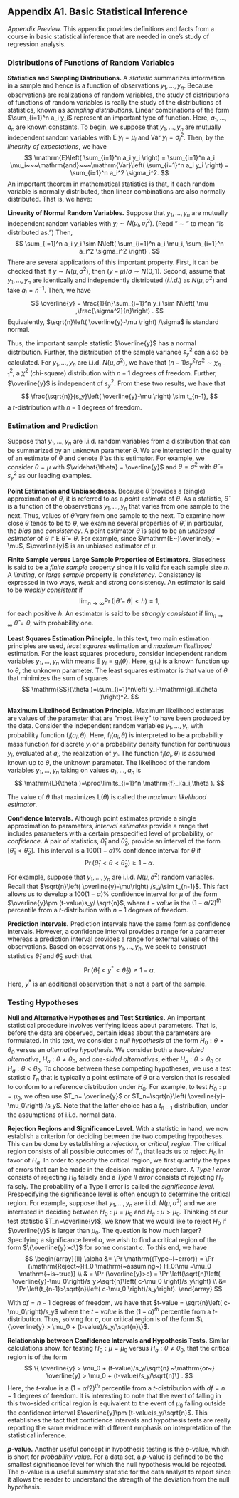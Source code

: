 
## Appendix A1. Basic Statistical Inference {-}

*Appendix Preview.* This appendix provides
definitions and facts from a course in basic statistical inference
that are needed in one's study of regression analysis.


### Distributions of Functions of Random Variables {-}

**Statistics and Sampling Distributions.** A *statistic* summarizes information in a sample and hence is a function of observations $y_1,\ldots,y_n$. Because observations are realizations of random variables, the study of distributions of functions of random variables is really the study of the distributions of statistics, known as *sampling distributions*. Linear combinations of the form $\sum_{i=1}^n a_i y_i$ represent an important type of function. Here, $a_1,\ldots,a_n$ are known constants. To begin, we suppose that $y_1,\ldots,y_n$ are mutually independent random variables with $\mathrm{E~}y_i = \mu_i$ and $\mathrm{ Var~}y_i = \sigma_i^2$. Then, by the *linearity of expectations*, we have
$$
\mathrm{E}\left( \sum_{i=1}^n a_i y_i \right) = \sum_{i=1}^n a_i \mu_i~~~\mathrm{and}~~~\mathrm{Var}\left( \sum_{i=1}^n a_i y_i \right) = \sum_{i=1}^n a_i^2 \sigma_i^2.
$$
An important theorem in mathematical statistics is that, if each random variable is normally distributed, then linear combinations are also normally distributed. That is, we have:

**Linearity of Normal Random Variables.** Suppose that $y_1,\ldots,y_n$ are mutually independent random variables with $y_i \sim N(\mu_i,\sigma_i^2)$. (Read " $\sim$ " to mean "is distributed as.") Then,
$$
\sum_{i=1}^n a_i y_i \sim N\left( \sum_{i=1}^n a_i \mu_i, \sum_{i=1}^n a_i^2 \sigma_i^2 \right) .
$$
There are several applications of this important property. First, it can be checked that if $y \sim N(\mu ,\sigma^2)$, then $(y - \mu)/\sigma \sim N(0,1)$. Second, assume that $y_1,\ldots,y_n$ are identically and independently distributed (*i.i.d.*) as $N(\mu, \sigma^2)$ and take $a_i = n^{-1}$. Then, we have
$$
\overline{y} = \frac{1}{n}\sum_{i=1}^n y_i \sim N\left( \mu ,\frac{\sigma^2}{n}\right) .
$$
Equivalently, $\sqrt{n}\left( \overline{y}-\mu \right) /\sigma$ is standard normal.

Thus, the important sample statistic $\overline{y}$ has a normal distribution. Further, the distribution of the sample variance $s_y^2$ can also be calculated. For $y_1,\ldots,y_n$ are i.i.d. $N(\mu ,\sigma^2)$, we have that $\left( n-1\right) s_y^2 /\sigma^2\sim \chi_{n-1}^2$, a $\chi^2$ (chi-square) distribution with $n-1$ degrees of freedom. Further, $\overline{y}$ is independent of $s_y^2$. From these two results, we have that
$$
\frac{\sqrt{n}}{s_y}\left( \overline{y}-\mu \right) \sim t_{n-1},
$$
a $t$-distribution with $n-1$ degrees of freedom.

### Estimation and Prediction {-}

Suppose that $y_1,\ldots,y_n$ are i.i.d. random variables from a distribution that can be summarized by an unknown parameter $\theta$. We are interested in the quality of an estimate of $\theta$ and denote $\widehat{\theta}$ as this estimator. For example, we consider $\theta = \mu$ with $\widehat{\theta} = \overline{y}$ and $\theta = \sigma^2$ with $\widehat{\theta} = s_y^2$ as our leading examples.

**Point Estimation and Unbiasedness.** Because $\widehat{\theta}$ provides a (single) approximation of $\theta$, it is referred to as a *point estimate* of $\theta$. As a statistic, $\widehat{\theta}$ is a function of the observations $y_1,\ldots,y_n$ that varies from one sample to the next. Thus, values of $\widehat{\theta}$ vary from one sample to the next. To examine how close $\widehat{\theta}$ tends to be to $\theta$, we examine several properties of $\widehat{\theta}$, in particular, the *bias* and *consistency*. A point estimator $\widehat{\theta}$ is said to be an *unbiased estimator* of $\theta$ if $\mathrm{E~}\widehat{\theta} = \theta$. For example, since $\mathrm{E~}\overline{y} = \mu$, $\overline{y}$ is an unbiased estimator of $\mu$.

**Finite Sample versus Large Sample Properties of Estimators.** Biasedness is said to be a *finite sample* property since it is valid for each sample size $n$. A *limiting*, or *large sample* property is *consistency*. Consistency is expressed in two ways, *weak* and *strong* consistency. An estimator is said to be *weakly consistent* if
$$
\lim_{n\rightarrow \infty }\Pr \left( |\widehat{\theta }-\theta |<h\right) = 1,
$$
for each positive $h$. An estimator is said to be *strongly consistent* if $\lim_{n\rightarrow \infty }~\widehat{\theta }=\theta$, with probability one.

**Least Squares Estimation Principle.** In this text, two main estimation principles are used, *least squares* estimation and *maximum likelihood* estimation. For the least squares procedure, consider independent random variables $y_1,\ldots,y_n$ with means $\mathrm{E~}y_i = \mathrm{g}_i(\theta )$. Here, $\mathrm{g}_i(.)$ is a known function up to $\theta$, the unknown parameter. The least squares estimator is that value of $\theta$ that minimizes the sum of squares
$$
\mathrm{SS}(\theta )=\sum_{i=1}^n\left( y_i-\mathrm{g}_i(\theta )\right)^2.
$$

**Maximum Likelihood Estimation Principle.** Maximum likelihood estimates are values of the parameter that are "most likely" to have been produced by the data. Consider the independent random variables $y_1,\ldots,y_n$ with probability function $\mathrm{f}_i(a_i,\theta )$. Here, $\mathrm{f}_i(a_i,\theta )$ is interpreted to be a probability mass function for discrete $y_i$ or a probability density function for continuous $y_i$, evaluated at $a_i$, the realization of $y_i$. The function $\mathrm{f}_i(a_i,\theta )$ is assumed known up to $\theta$, the unknown parameter. The likelihood of the random variables $y_1,\ldots,y_n$ taking on values $a_1,\ldots,a_n$ is
$$
\mathrm{L}(\theta )=\prod\limits_{i=1}^n \mathrm{f}_i(a_i,\theta ).
$$

The value of $\theta$ that maximizes $\mathrm{L}(\theta )$ is called the *maximum likelihood estimator*.

**Confidence Intervals.** Although point estimates provide a single approximation to parameters, *interval estimates* provide a range that includes parameters with a certain prespecified level of probability, or *confidence*. A pair of statistics, $\widehat{\theta }_1$ and $\widehat{\theta }_{2}$, provide an interval of the form $\left[ \widehat{\theta }_1 < \widehat{\theta }_{2}\right]$. This interval is a $100(1-\alpha )\%$ confidence interval for $\theta$ if
$$
\Pr \left( \widehat{\theta }_1 < \theta < \widehat{\theta }_{2}\right) \geq 1-\alpha .
$$
For example, suppose that $y_1,\ldots,y_n$ are i.i.d. $N(\mu ,\sigma^2)$ random variables. Recall that $\sqrt{n}\left( \overline{y}-\mu\right) /s_y\sim t_{n-1}$. This fact allows us to develop a $100(1-\alpha )\%$ confidence interval for $\mu$ of the form $\overline{y}\pm (t-value)s_y/ \sqrt{n}$, where $t-value$ is the $(1-\alpha /2)^{th}$ percentile from a $t$-distribution with $n-1$ degrees of freedom.

**Prediction Intervals.** Prediction intervals have the same form as confidence intervals. However, a confidence interval provides a range for a parameter whereas a prediction interval provides a range for external values of the observations. Based on observations $y_1,\ldots,y_n$, we seek to construct statistics $\widehat{\theta }_1$ and $\widehat{\theta }_{2}$ such that 
$$
\Pr \left( \widehat{\theta }_1 < y^{\ast } < \widehat{\theta }_{2}\right) \geq 1-\alpha .
$$
Here, $y^{\ast }$ is an additional observation that is not a part of the sample.

### Testing Hypotheses {-}

**Null and Alternative Hypotheses and Test Statistics.** An important statistical procedure involves verifying ideas about parameters. That is, before the data are observed, certain ideas about the parameters are formulated. In this text, we consider a *null hypothesis* of the form 
$H_0:\theta =\theta_0$ versus an *alternative hypothesis*. We consider both a *two-sided alternative*, $H_{a}:\theta \neq \theta_0$, and *one-sided alternatives*, either $H_{a}:\theta >\theta_0$ or $H_{a}:\theta <\theta_0$. To choose between these competing hypotheses, we use a test statistic $T_n$ that is typically a point estimate of $\theta$ or a version that is rescaled to conform to a reference distribution under $H_0$. For example, to test $H_0:\mu =\mu_0$, we often use $T_n= \overline{y}$ or $T_n=\sqrt{n}\left( \overline{y}-\mu_0\right) /s_y$. Note that the latter choice has a $t_{n-1}$ distribution, under the assumptions of i.i.d. normal data.

**Rejection Regions and Significance Level.** With a statistic in hand, we now establish a criterion for deciding between the two competing hypotheses. This can be done by establishing a *rejection*, or *critical, region*. The critical region consists of all possible outcomes of $T_n$ that leads us to reject $H_0$ in favor of $H_{a}$. In order to specify the critical region, we first quantify the types of errors that can be made in the decision-making procedure. A *Type I error* consists of rejecting $H_0$ falsely and a *Type II error* consists of rejecting $H_{a}$ falsely. The probability of a Type I error is called the *significance level*. Prespecifying the significance level is often enough to determine the critical region. For example, suppose that $y_1,\ldots,y_n$ are i.i.d. $N(\mu ,\sigma^2)$ and we are interested in deciding between $H_0:\mu =\mu_0$ and $H_{a}:\mu > \mu_0$. Thinking of our test statistic $T_n=\overline{y}$, we know that we would like to reject $H_0$ if $\overline{y}$ is larger than $\mu_0$. The question is how much larger? Specifying a significance level $\alpha$, we wish to find a critical region of the form $\{\overline{y}>c\}$ for some constant $c$. To this end, we have
$$
\begin{array}{ll}
\alpha  &= \Pr \mathrm{(Type~I~error)} = \Pr (\mathrm{Reject~}H_0 \mathrm{~assuming~} H_0:\mu =\mu_0 \mathrm{~is~true)} \\
& = \Pr (\overline{y}>c) = \Pr \left(\sqrt{n}\left( \overline{y}-\mu_0\right)/s_y>\sqrt{n}\left( c-\mu_0 \right)/s_y\right) \\
&= \Pr \left(t_{n-1}>\sqrt{n}\left( c-\mu_0 \right)/s_y\right).
\end{array}
$$

With $df=n-1$ degrees of freedom, we have that $t-value = \sqrt{n}\left( c-\mu_0\right)/s_y$ where the $t-value$ is the $(1-\alpha)^{th}$ percentile from a $t$-distribution. Thus, solving for $c$, our critical region is of the form $\{\overline{y} > \mu_0 + (t-value)/s_y/\sqrt{n}\}$.

**Relationship between Confidence Intervals and Hypothesis Tests.** Similar calculations show, for testing $H_0:\mu = \mu_0$ versus $H_{a}:\theta \neq \theta_0$, that the critical region is of the form 
$$
\{ \overline{y} > \mu_0 + (t-value)/s_y/\sqrt{n} ~\mathrm{or~} \overline{y} > \mu_0 + (t-value)/s_y/\sqrt{n}\} .
$$
Here, the $t$-value is a $(1-\alpha /2)^{th}$ percentile from a $t$-distribution with $df=n-1$ degrees of freedom. It is interesting to note that the event of falling in this two-sided critical region is equivalent to the event of $\mu_0$ falling outside the confidence interval $\overline{y}\pm (t-value)s_y/\sqrt{n}$. This establishes the fact that confidence intervals and hypothesis tests are really reporting the same evidence with different emphasis on interpretation of the statistical inference.

**$p$-value.** Another useful concept in hypothesis testing is the $p$-value, which is short for *probability value*. For a data set, a $p$-value is defined to be the smallest significance level for which the null hypothesis would be rejected. The $p$-value is a useful summary statistic for the data analyst to report since it allows the reader to understand the strength of the deviation from the null hypothesis.

